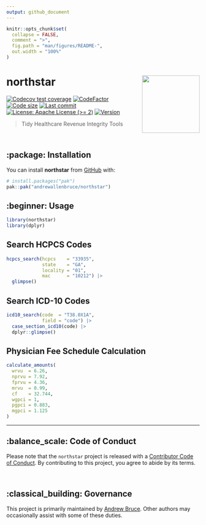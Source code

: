 ```yaml
---
output: github_document
---
```


<!-- README.md is generated from README.Rmd. Please edit that file -->

```r
knitr::opts_chunk$set(
  collapse = FALSE,
  comment = ">",
  fig.path = "man/figures/README-",
  out.width = "100%"
)
```

# northstar <img src="man/figures/logo.png" align="right" height="150" />

<!-- badges: start -->
[![Codecov test coverage](https://codecov.io/gh/andrewallenbruce/northstar/branch/master/graph/badge.svg)](https://app.codecov.io/gh/andrewallenbruce/northstar?branch=master)
[![CodeFactor](https://www.codefactor.io/repository/github/andrewallenbruce/northstar/badge)](https://www.codefactor.io/repository/github/andrewallenbruce/northstar)
[![Code size](https://img.shields.io/github/languages/code-size/andrewallenbruce/northstar.svg)](https://github.com/andrewallenbruce/northstar)
[![Last commit](https://img.shields.io/github/last-commit/andrewallenbruce/northstar.svg)](https://github.com/andrewallenbruce/northstar/commits/master)
[![License: Apache License (>= 2)](https://img.shields.io/badge/license-Apache License (>= 2)-blue.svg)](https://cran.r-project.org/web/licenses/Apache License (>= 2))
[![Version](https://img.shields.io/badge/devel%20version-0.0.2-red.svg)](https://github.com/andrewallenbruce/northstar)
<!-- badges: end -->

> Tidy Healthcare Revenue Integrity Tools

<br>

## :package: Installation

You can install **northstar** from [GitHub](https://github.com/) with:

``` r
# install.packages("pak")
pak::pak("andrewallenbruce/northstar")
```

## :beginner: Usage

```r
library(northstar)
library(dplyr)
```


## Search HCPCS Codes

```r
hcpcs_search(hcpcs    = "33935", 
             state    = "GA", 
             locality = "01", 
             mac      = "10212") |> 
  glimpse()
```

## Search ICD-10 Codes

```r
icd10_search(code  = "T38.0X1A", 
             field = "code") |> 
  case_section_icd10(code) |> 
  dplyr::glimpse()
```


## Physician Fee Schedule Calculation

```r
calculate_amounts(
  wrvu  = 6.26,
  nprvu = 7.92,
  fprvu = 4.36,
  mrvu  = 0.99,
  cf    = 32.744,
  wgpci = 1,
  pgpci = 0.883,
  mgpci = 1.125
)
```


------------------------------------------------------------------------------

## :balance_scale: Code of Conduct

Please note that the `northstar` project is released with a [Contributor Code of Conduct](https://andrewallenbruce.github.io/northstar/CODE_OF_CONDUCT.html). By contributing to this project, you agree to abide by its terms.

<br>

## :classical_building: Governance

This project is primarily maintained by [Andrew Bruce](https://github.com/andrewallenbruce). Other authors may occasionally assist with some of these duties.
